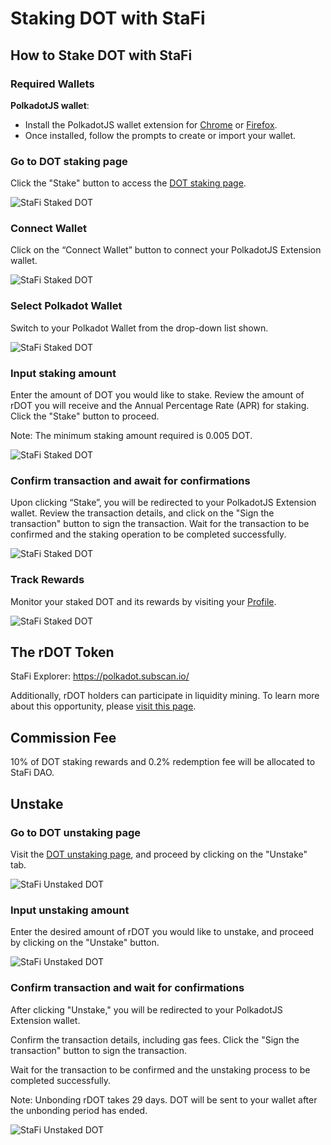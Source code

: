 # Staking DOT with StaFi


## How to Stake DOT with StaFi

### Required Wallets

**PolkadotJS wallet**:

- Install the PolkadotJS wallet extension for [Chrome](https://chrome.google.com/webstore/detail/polkadot%7Bjs%7D-extension/mopnmbcafieddcagagdcbnhejhlodfdd) or [Firefox](https://addons.mozilla.org/en-US/firefox/addon/polkadot-js-extension/).
- Once installed, follow the prompts to create or import your wallet.

<Steps>

### Go to DOT staking page

Click the "Stake" button to access the [DOT staking page](https://app.stafi.io/gallery/all).

![StaFi Staked DOT](/image/stakingunstakingpolkadotdot_1.png)

### Connect Wallet

Click on the “Connect Wallet” button to connect your PolkadotJS Extension wallet.

![StaFi Staked DOT](/image/stakingunstakingpolkadotdot_2.png)

### Select Polkadot Wallet

Switch to your Polkadot Wallet from the drop-down list shown.

![StaFi Staked DOT](/image/stakingunstakingpolkadotdot_3.png)

### Input staking amount

Enter the amount of DOT you would like to stake. Review the amount of rDOT you will receive and the Annual Percentage Rate (APR) for staking. Click the "Stake" button to proceed.

<Callout type="info">
Note: The minimum staking amount required is 0.005 DOT.
</Callout>

![StaFi Staked DOT](/image/stakingunstakingpolkadotdot_4.png)

### Confirm transaction and await for confirmations

Upon clicking “Stake”, you will be redirected to your PolkadotJS Extension wallet. Review the transaction details, and click on the "Sign the transaction" button to sign the transaction. Wait for the transaction to be confirmed and the staking operation to be completed successfully.

![StaFi Staked DOT](/image/stakingunstakingpolkadotdot_5.png)

### Track Rewards

Monitor your staked DOT and its rewards by visiting your [Profile](https://app.stafi.io/profile/polkadot?net=StaFi).

![StaFi Staked DOT](/image/stakingunstakingpolkadotdot_6.png)

</Steps>

## The rDOT Token

StaFi Explorer: https://polkadot.subscan.io/

Additionally, rDOT holders can participate in liquidity mining. To learn more about this opportunity, please [visit this page](https://pre-app.stafi.io/pool/polkadot?net=Polkadot).

## Commission Fee

10% of DOT staking rewards and  0.2% redemption fee will be allocated to StaFi DAO.

## Unstake

<Steps>

### Go to DOT unstaking page

Visit the [DOT unstaking page](https://pre-app.stafi.io/gallery/polkadot/DOT?tab=unstake), and proceed by clicking on the "Unstake" tab.

![StaFi Unstaked DOT](/image/stakingunstakingpolkadotdot_7.png)

### Input unstaking amount

Enter the desired amount of rDOT you would like to unstake, and proceed by clicking on the "Unstake" button.

![StaFi Unstaked DOT](/image/stakingunstakingpolkadotdot_8.png)

### Confirm transaction and wait for confirmations

After clicking "Unstake," you will be redirected to your PolkadotJS Extension wallet. 

Confirm the transaction details, including gas fees. Click the "Sign the transaction" button to sign the transaction. 

Wait for the transaction to be confirmed and the unstaking process to be completed successfully.

<Callout type="info">
Note: Unbonding rDOT takes 29 days. DOT will be sent to your wallet after the unbonding period has ended.
</Callout>

![StaFi Unstaked DOT](/image/stakingunstakingpolkadotdot_9.png)

</Steps>
